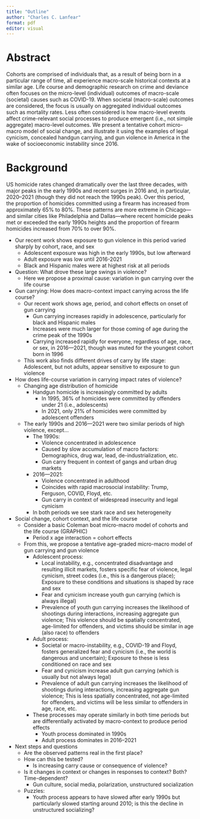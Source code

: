```yaml
---
title: "Outline"
author: "Charles C. Lanfear"
format: pdf
editor: visual
---
```


# Abstract

Cohorts are comprised of individuals that, as a result of being born in a particular range of time, all experience macro-scale historical contexts at a similar age. Life course and demographic research on crime and deviance often focuses on the micro-level (individual) outcomes of macro-scale (societal) causes such as COVID-19. When societal (macro-scale) outcomes are considered, the focus is usually on aggregated individual outcomes such as mortality rates. Less often considered is how macro-level events affect crime-relevant social processes to produce emergent (i.e., not simple aggregate) macro-level outcomes. We present a tentative cohort micro-macro model of social change, and illustrate it using the examples of legal cynicism, concealed handgun carrying, and gun violence in America in the wake of socioeconomic instability since 2016.

# Background

US homicide rates changed dramatically over the last three decades, with major peaks in the early 1990s and recent surges in 2016 and, in particular, 2020–2021 (though they did not reach the 1990s peak). Over this period, the proportion of homicides committed using a firearm has increased from approximately 65% to 80%. These patterns are more extreme in Chicago—and similar cities like Philadelphia and Dallas—where recent homicide peaks met or exceeded the early 1990s heights and the proportion of firearm homicides increased from 70% to over 90%.

* Our recent work shows exposure to gun violence in this period varied sharply by cohort, race, and sex
   * Adolescent exposure was high in the early 1990s, but low afterward
   * Adult exposure was low until 2016-2021
   * Black and Hispanic males were at highest risk at all periods

* Question: What drove these large swings in violence?
   * Here we propose a proximal cause: variation in gun carrying over the life course


* Gun carrying: How does macro-context impact carrying across the life course?
   * Our recent work shows age, period, and cohort effects on onset of gun carrying
      * Gun carrying increases rapidly in adolescence, particularly for black and Hispanic males
      * Increases were much larger for those coming of age during the crime peak of the 1990s
      * Carrying increased rapidly for everyone, regardless of age, race, or sex, in 2016—2021, though was muted for the youngest cohort born in 1996
   * This work also finds different drives of carry by life stage: Adolescent, but not adults, appear sensitive to exposure to gun violence


* How does life-course variation in carrying impact rates of violence?
   * Changing age distribution of homicide
      * Handgun homicide is increasingly committed by adults
        * In 1995, 36% of homicides were committed by offenders under 21 (i.e., adolescents)
        * In 2021, only 21% of homicides were committed by adolescent offenders
   * The early 1990s and 2016—2021 were two similar periods of high violence, except...
      * The 1990s:
         * Violence concentrated in adolescence
         * Caused by slow accumulation of macro factors: Demographics, drug war, lead, de-industrialization, etc.
         * Gun carry frequent in context of gangs and urban drug markets
      * 2016—2021:
         * Violence concentrated in adulthood
         * Coincides with rapid macrosocial instability: Trump, Ferguson, COVID, Floyd, etc.
         * Gun carry in context of widespread insecurity and legal cynicism
      * In both periods we see stark race and sex heterogeneity


* Social change, cohort context, and the life course
  * Consider a basic Coleman boat micro-macro model of cohorts and the life course (GRAPHIC)
     * Period x age interaction = cohort effects
  * From this, we propose a tentative age-graded micro-macro model of gun carrying and gun violence
     * Adolescent process:
        * Local instability, e.g., concentrated disadvantage and resulting illicit markets, fosters specific fear of violence, legal cynicism, street codes (i.e., this is a dangerous place); Exposure to these conditions and situations is shaped by race and sex
        * Fear and cynicism increase youth gun carrying (which is always illegal)
        * Prevalence of youth gun carrying increases the likelihood of shootings during interactions, increasing aggregate gun violence; This violence should be spatially concentrated, age-limited for offenders, and victims should be similar in age (also race) to offenders
      * Adult process:
        * Societal or macro-instability, e.g., COVID-19 and Floyd, fosters generalized fear and cynicism (i.e., the world is dangerous and uncertain); Exposure to these is less conditioned on race and sex
        * Fear and cynicism increase adult gun carrying (which is usually but not always legal)
        * Prevalence of adult gun carrying increases the likelihood of shootings during interactions, increasing aggregate gun violence; This is less spatially concentrated, not age-limited for offenders, and victims will be less similar to offenders in age, race, etc.
      * These processes may operate similarly in both time periods but are differentially activated by macro-context to produce period effects
        * Youth process dominated in 1990s
        * Adult process dominates in 2016–2021


* Next steps and questions
   * Are the observed patterns real in the first place?
   * How can this be tested?
      * Is increasing carry cause or consequence of violence?
   * Is it changes in context or changes in responses to context? Both? Time-dependent?
      * Gun culture, social media, polarization, unstructured socialization
    * Puzzles:
       * Youth process appears to have slowed after early 1990s but particularly slowed starting around 2010; is this the decline in unstructured socializing?
